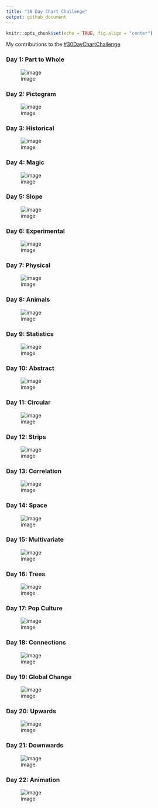 ```yaml
---
title: "30 Day Chart Challenge"
output: github_document
---
```


```r
knitr::opts_chunk$set(echo = TRUE, fig.align = "center")
```

My contributions to the [#30DayChartChallenge](https://github.com/Z3tt/30DayChartChallenge_2021)  

### Day 1: Part to Whole    
![image](Day1_PartToWhole/Day1.jpeg)  

### Day 2: Pictogram   
![image](Day2_Pictogram/Day2.jpeg)

### Day 3: Historical   
![image](Day3_Historical/Day3.jpeg)

### Day 4: Magic  
![image](Day4_Magic/Day4.jpeg)

### Day 5: Slope  
![image](Day5_Slope/Day5.jpeg)

### Day 6: Experimental 
![image](Day6_Experimental/Day6.jpeg)

### Day 7: Physical
![image](Day7_Physical/Day7.jpeg)

### Day 8: Animals
![image](Day8_Animals/Day8.jpeg)

### Day 9: Statistics
![image](Day9_Statistics/Day9.jpeg)

### Day 10: Abstract
![image](Day10_Abstract/Day10.jpeg)

### Day 11: Circular
![image](Day11_Circular/Day11_drawn_on_ipad.png)

### Day 12: Strips
![image](Day12_Strips/Day12.jpeg)

### Day 13: Correlation
![image](Day13_Correlation/Day13.jpeg)

### Day 14: Space
![image](Day14_Space/Day14.jpeg)

### Day 15: Multivariate
![image](Day15_Multivariate/Day15.jpeg)

### Day 16: Trees
![image](Day16_Trees/Day16.jpeg)

### Day 17: Pop Culture
![image](Day17_PopCulture/Day17.jpeg)

### Day 18: Connections
![image](Day18_Connections/Day18.jpg)

### Day 19: Global Change
![image](Day19_GlobalChange/Day19.jpeg)

### Day 20: Upwards
![image](Day20_Upwards/Day20.jpeg)

### Day 21: Downwards
![image](Day21_Downwards/Day21.jpeg)

### Day 22: Animation
![image](Day22_Animation/Day22.gif)
